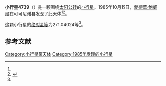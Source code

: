 {{Infobox planet
| bgcolour = #FFFFC0
| name = 4739 Tomahrens
| symbol = 
| image = 
| caption = 
| discovery = yes
| discovery_ref = 
| discoverer = [[愛德華·鮑威爾|愛德華·鮑威爾]]
| discovery_site = [[可可尼诺县|可可尼诺县]] 
| discovered = 1985年10月15日
| designations = yes
| mp_name = 
| named_after = 
| alt_names = 1985 TH1/ 1958 VT / 1973 AH3 / 1976 UY2 / 1982 BF11
| mp_category = [[主带小行星|主带小行星]]
| orbit_ref = <ref name="a">[http://ssd.jpl.nasa.gov/sbdb.cgi?sstr=4739 4739 Tomahrens] {{Wayback|url=http://ssd.jpl.nasa.gov/sbdb.cgi?sstr=4739 |date=20201124010504 }}，小行星數據庫瀏覽器（JPL Small-Body Database Browser）－[[美国国家航空航天局|美国国家航空航天局]]喷气推进实验室</ref>
| epoch = 2456400.5 (2013年4月18日更新)
| aphelion = {{convert|2.9254708|AU|km|3|abbr=on|lk=out}}
| perihelion = {{convert|2.5552174|AU|km|3|abbr=on}}
| semimajor = {{convert|2.7403441|AU|km|3|abbr=on}}
| eccentricity = 0.067556
| period = 1656.9373 [[日|日]]<br />4.54[[儒略年|儒略年]]
| avg_speed = 
| inclination = 1.74780
| asc_node = 172.75084
| mean_anomaly = 
| arg_peri = 271.04024
| satellites = 
| physical_characteristics = yes
| dimensions = 
| mass = 
| density = 
| surface_grav = 
| escape_velocity = 
| sidereal_day = 
| axial_tilt = 
| pole_ecliptic_lat = 
| pole_ecliptic_lon = 
| albedo = 
| temperatures= 
| temp_name1 = 
| mean_temp_1 = 
| max_temp_1 = 
| temp_name2 = 
| max_temp_2 = 
| spectral_type = 
| abs_magnitude = 271.04024
}}

'''小行星4739'''（{{lang-en|4739 Tomahrens}}）是一颗围绕[[太阳|太阳]][[公转|公转]]的[[小行星|小行星]]。1985年10月15日，[[愛德華·鮑威爾|愛德華·鮑威爾]]在可可尼诺县发现了此天体<ref name="a" /><ref>{{cite news|title=小行星列表|url=http://cfa-www.harvard.edu/iau/lists/NumberedMPs.txt|accessdate=2013-07-08|newspaper=哈佛大学|archive-date=2008-05-17|archive-url=https://web.archive.org/web/20080517010638/http://cfa-www.harvard.edu/iau/lists/NumberedMPs.txt|dead-url=no}}</ref>。

这颗小行星的[[绝对星等|绝对星等]]为271.04024等<ref name="a" />。

==参考文献==
{{reflist}}
{{Minor Planet Number|[[小行星4738|小行星4738]]|[[小行星4740|小行星4740]]}}

{{小天体}}

[[Category:小行星带天体|Category:小行星带天体]]
[[Category:1985年发现的小行星|Category:1985年发现的小行星]]

{{asteroid-stub}}